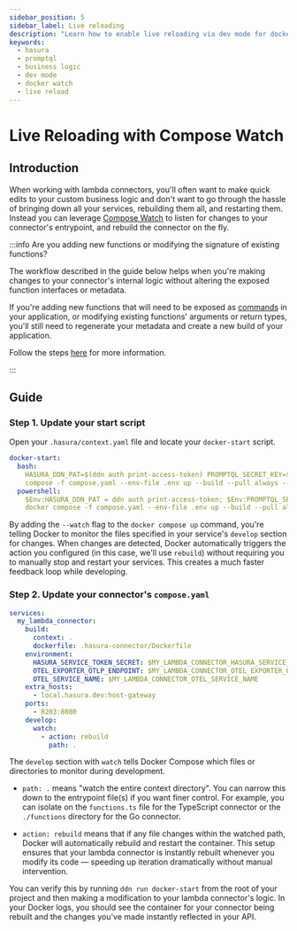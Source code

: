 ```yaml
---
sidebar_position: 5
sidebar_label: Live reloading
description: "Learn how to enable live reloading via dev mode for docker watch."
keywords:
  - hasura
  - promptql
  - business logic
  - dev mode
  - docker watch
  - live reload
---
```


# Live Reloading with Compose Watch

## Introduction

When working with lambda connectors, you'll often want to make quick edits to your custom business logic and don't want
to go through the hassle of bringing down all your services, rebuilding them all, and restarting them. Instead you can
leverage [Compose Watch](https://docs.docker.com/compose/how-tos/file-watch/) to listen for changes to your connector's
entrypoint, and rebuild the connector on the fly.

:::info Are you adding new functions or modifying the signature of existing functions?

The workflow described in the guide below helps when you're making changes to your connector's internal logic without
altering the exposed function interfaces or metadata.

If you're adding new functions that will need to be exposed as [commands](/reference/metadata-reference/commands.mdx) in
your application, or modifying existing functions' arguments or return types, you'll still need to regenerate your
metadata and create a new build of your application.

Follow the steps [here](/data-modeling/iterate.mdx) for more information.

:::

## Guide

### Step 1. Update your start script

Open your `.hasura/context.yaml` file and locate your `docker-start` script.

```yaml title="Add the --watch flag to your start script:" {4,7}
docker-start:
  bash:
    HASURA_DDN_PAT=$(ddn auth print-access-token) PROMPTQL_SECRET_KEY=$(ddn auth print-promptql-secret-key) docker
    compose -f compose.yaml --env-file .env up --build --pull always --watch
  powershell:
    $Env:HASURA_DDN_PAT = ddn auth print-access-token; $Env:PROMPTQL_SECRET_KEY = ddn auth print-promptql-secret-key;
    docker compose -f compose.yaml --env-file .env up --build --pull always --watch
```

By adding the `--watch` flag to the `docker compose up` command, you're telling Docker to monitor the files specified in
your service's `develop` section for changes. When changes are detected, Docker automatically triggers the action you
configured (in this case, we'll use `rebuild`) without requiring you to manually stop and restart your services. This
creates a much faster feedback loop while developing.

### Step 2. Update your connector's `compose.yaml`

```yaml title="Add the following adjusting the path as necessary:" {14-17}
services:
  my_lambda_connector:
    build:
      context: .
      dockerfile: .hasura-connector/Dockerfile
    environment:
      HASURA_SERVICE_TOKEN_SECRET: $MY_LAMBDA_CONNECTOR_HASURA_SERVICE_TOKEN_SECRET
      OTEL_EXPORTER_OTLP_ENDPOINT: $MY_LAMBDA_CONNECTOR_OTEL_EXPORTER_OTLP_ENDPOINT
      OTEL_SERVICE_NAME: $MY_LAMBDA_CONNECTOR_OTEL_SERVICE_NAME
    extra_hosts:
      - local.hasura.dev:host-gateway
    ports:
      - 8203:8080
    develop:
      watch:
        - action: rebuild
          path: .
```

The `develop` section with `watch` tells Docker Compose which files or directories to monitor during development.

- `path: .` means "watch the entire context directory". You can narrow this down to the entrypoint file(s) if you want
  finer control. For example, you can isolate on the `functions.ts` file for the TypeScript connector or the
  `./functions` directory for the Go connector.

- `action: rebuild` means that if any file changes within the watched path, Docker will automatically rebuild and
  restart the container. This setup ensures that your lambda connector is instantly rebuilt whenever you modify its code
  — speeding up iteration dramatically without manual intervention.

You can verify this by running `ddn run docker-start` from the root of your project and then making a modification to
your lambda connector's logic. In your Docker logs, you should see the container for your connector being rebuilt and
the changes you've made instantly reflected in your API.
